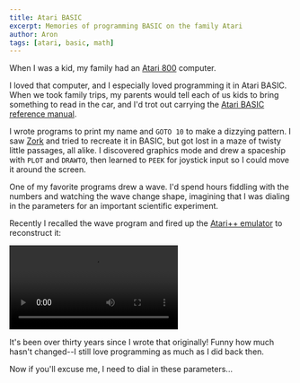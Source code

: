 ```yaml
---
title: Atari BASIC
excerpt: Memories of programming BASIC on the family Atari
author: Aron
tags: [atari, basic, math]
---
```


When I was a kid, my family had an
[Atari 800](https://en.wikipedia.org/wiki/Atari_8-bit_family) computer.

<MyImage
  name="atari-800.jpg"
  href="https://commons.wikimedia.org/wiki/File%3AAtari_800.jpg"
  title="Image by Bilby [CC BY 3.0], via Wikimedia Commons"
  post />

I loved that computer, and I especially loved programming it in Atari BASIC.
When we took family trips, my parents would tell each of us kids to bring
something to read in the car, and I'd trot out carrying the [Atari BASIC
reference manual](https://archive.org/stream/atari-basic-reference-manual/ataribasicreferencemanual#page/n0/mode/2up).

<MyImage
  name="atari-800-basic-manual.jpg"
  href="http://www.vintagecomputing.com/index.php/archives/815/retro-scan-of-the-week-father-and-son-at-the-atari"
  title="Image by Vintage Computing and Gaming, used by permission"
  post />

I wrote programs to print my name and `GOTO 10` to make a dizzying pattern. I
saw [Zork](https://en.wikipedia.org/wiki/Zork) and tried to recreate it in
BASIC, but got lost in a maze of twisty little passages, all alike. I discovered
graphics mode and drew a spaceship with `PLOT` and `DRAWTO`, then learned to
`PEEK` for joystick input so I could move it around the screen.

One of my favorite programs drew a wave. I'd spend hours fiddling with the
numbers and watching the wave change shape, imagining that I was dialing in
the parameters for an important scientific experiment.

Recently I recalled the wave program and fired up the
[Atari++ emulator](http://www.xl-project.com/) to reconstruct it:

<div className="post-image">
  <video autoplay controls loop>
    <source src="/video/wave.ogv" type={'video/ogg; codecs="theora"'} />
    <source src="/video/wave.mp4" type={'video/mp4; codecs="avc1.4d401f"'} />{/* iphone 4 */}
    <source src="/video/wave.mp4" />{/* https://www.broken-links.com/2010/07/08/making-html5-video-work-on-android-phones/ */}
  </video>
</div>

It's been over thirty years since I wrote that originally! Funny how much
hasn't changed--I still love programming as much as I did back then.

Now if you'll excuse me, I need to dial in these parameters...
